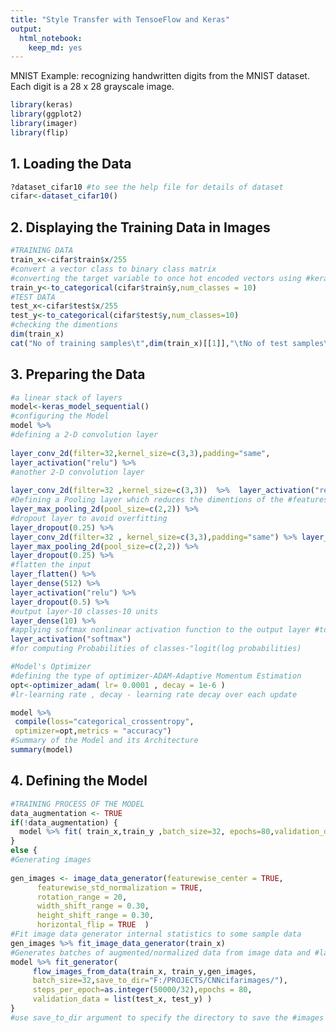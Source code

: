 ```yaml
---
title: "Style Transfer with TensoeFlow and Keras"
output: 
  html_notebook: 
    keep_md: yes
---
```


MNIST Example: recognizing handwritten digits from the MNIST dataset. Each digit is a 28 x 28 grayscale image. 

```r
library(keras)
library(ggplot2)
library(imager)
library(flip)
```

## 1. Loading the Data

```r
?dataset_cifar10 #to see the help file for details of dataset
cifar<-dataset_cifar10()
```

## 2. Displaying the Training Data in Images

```r
#TRAINING DATA
train_x<-cifar$train$x/255
#convert a vector class to binary class matrix
#converting the target variable to once hot encoded vectors using #keras inbuilt function 'to_categorical()
train_y<-to_categorical(cifar$train$y,num_classes = 10)
#TEST DATA
test_x<-cifar$test$x/255
test_y<-to_categorical(cifar$test$y,num_classes=10) 
#checking the dimentions
dim(train_x) 
cat("No of training samples\t",dim(train_x)[[1]],"\tNo of test samples\t",dim(test_x)[[1]])
```

## 3. Preparing the Data

```r
#a linear stack of layers
model<-keras_model_sequential()
#configuring the Model
model %>%  
#defining a 2-D convolution layer
  
layer_conv_2d(filter=32,kernel_size=c(3,3),padding="same",                input_shape=c(32,32,3) ) %>%  
layer_activation("relu") %>%  
#another 2-D convolution layer
  
layer_conv_2d(filter=32 ,kernel_size=c(3,3))  %>%  layer_activation("relu") %>%
#Defining a Pooling layer which reduces the dimentions of the #features map and reduces the computational complexity of the model
layer_max_pooling_2d(pool_size=c(2,2)) %>%  
#dropout layer to avoid overfitting
layer_dropout(0.25) %>%
layer_conv_2d(filter=32 , kernel_size=c(3,3),padding="same") %>% layer_activation("relu") %>%  layer_conv_2d(filter=32,kernel_size=c(3,3) ) %>%  layer_activation("relu") %>%  
layer_max_pooling_2d(pool_size=c(2,2)) %>%  
layer_dropout(0.25) %>%
#flatten the input  
layer_flatten() %>%  
layer_dense(512) %>%  
layer_activation("relu") %>%  
layer_dropout(0.5) %>%  
#output layer-10 classes-10 units  
layer_dense(10) %>%  
#applying softmax nonlinear activation function to the output layer #to calculate cross-entropy  
layer_activation("softmax") 
#for computing Probabilities of classes-"logit(log probabilities)
```


```r
#Model's Optimizer
#defining the type of optimizer-ADAM-Adaptive Momentum Estimation
opt<-optimizer_adam( lr= 0.0001 , decay = 1e-6 )
#lr-learning rate , decay - learning rate decay over each update

model %>%
 compile(loss="categorical_crossentropy",
 optimizer=opt,metrics = "accuracy")
#Summary of the Model and its Architecture
summary(model)
```

## 4. Defining the Model

```r
#TRAINING PROCESS OF THE MODEL
data_augmentation <- TRUE  
if(!data_augmentation) {  
  model %>% fit( train_x,train_y ,batch_size=32, epochs=80,validation_data = list(test_x, test_y), shuffle=TRUE)
}
else {  
#Generating images
  
gen_images <- image_data_generator(featurewise_center = TRUE,
      featurewise_std_normalization = TRUE,
      rotation_range = 20,
      width_shift_range = 0.30,
      height_shift_range = 0.30,
      horizontal_flip = TRUE  )
#Fit image data generator internal statistics to some sample data
gen_images %>% fit_image_data_generator(train_x)
#Generates batches of augmented/normalized data from image data and #labels to visually see the generated images by the Model
model %>% fit_generator(
     flow_images_from_data(train_x, train_y,gen_images,
     batch_size=32,save_to_dir="F:/PROJECTS/CNNcifarimages/"),
     steps_per_epoch=as.integer(50000/32),epochs = 80,
     validation_data = list(test_x, test_y) )
}
#use save_to_dir argument to specify the directory to save the #images generated by the Model and to visually check the Model's #output and ability to classify images.

```


